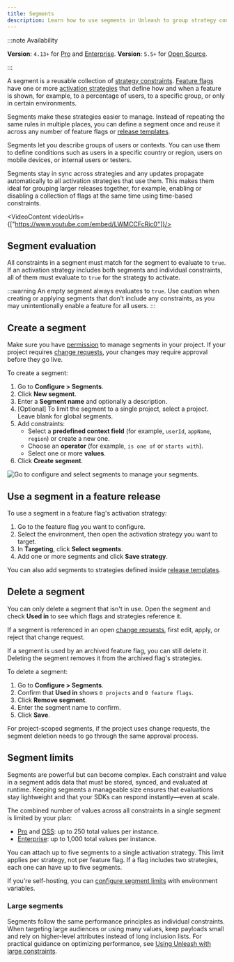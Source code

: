```yaml
---
title: Segments
description: Learn how to use segments in Unleash to group strategy constraints, target specific user contexts, and manage consistent rollout conditions across multiple feature flags and environments.
---
```



<SearchPriority level="high" />

:::note Availability

**Version**: `4.13+` for [Pro](/availability#plans) and [Enterprise](https://www.getunleash.io/pricing).
**Version**: `5.5+` for [Open Source](https://www.getunleash.io/pricing).

:::

A segment is a reusable collection of [strategy constraints](/reference/activation-strategies#constraints). [Feature flags](/reference/feature-toggles) have one or more [activation strategies](/reference/activation-strategies) that define how and when a feature is shown, for example, to a percentage of users, to a specific group, or only in certain environments.
 
Segments make these strategies easier to manage. Instead of repeating the same rules in multiple places, you can define a segment once and reuse it across any number of feature flags or [release templates](/reference/release-templates).

Segments let you describe groups of users or contexts. You can use them to define conditions such as users in a specific country or region, users on mobile devices, or internal users or testers.

Segments stay in sync across strategies and any updates propagate automatically to all activation strategies that use them. This makes them ideal for grouping larger releases together, for example, enabling or disabling a collection of flags at the same time using time-based constraints.

<VideoContent videoUrls={["https://www.youtube.com/embed/LWMCCFcRic0"]}/>

## Segment evaluation

All constraints in a segment must match for the segment to evaluate to `true`.
If an activation strategy includes both segments and individual constraints, all of them must evaluate to `true` for the strategy to activate.

:::warning
An empty segment always evaluates to `true`. Use caution when creating or applying segments that don't include any constraints, as you may unintentionally enable a feature for all users.
:::

## Create a segment

Make sure you have [permission](/reference/rbac) to manage segments in your project. If your project requires [change requests](/reference/change-requests#change-requests-for-segments), your changes may require approval before they go live.

To create a segment:

1. Go to **Configure > Segments**.
2. Click **New segment**.
3. Enter a **Segment name** and optionally a description.
4. [Optional] To limit the segment to a single project, select a project. Leave blank for global segments.
5. Add constraints:
   - Select a **predefined context field** (for example, `userId`, `appName`, `region`) or create a new one.
   - Choose an **operator** (for example, `is one of` or `starts with`).
   - Select one or more **values**.
7. Click **Create segment**.

![Go to configure and select segments to manage your segments.](/img/segments.png)

## Use a segment in a feature release

To use a segment in a feature flag's activation strategy:
1. Go to the feature flag you want to configure.
2. Select the environment, then open the activation strategy you want to target.
3. In **Targeting**, click **Select segments**.
4. Add one or more segments and click **Save strategy**.

You can also add segments to strategies defined inside [release templates](/reference/release-templates).

## Delete a segment

You can only delete a segment that isn't in use. Open the segment and check **Used in** to see which flags and strategies reference it.

If a segment is referenced in an open [change requests](/reference/change-request), first edit, apply, or reject that change request.

If a segment is used by an archived feature flag, you can still delete it. Deleting the segment removes it from the archived flag's strategies.

To delete a segment:

1. Go to **Configure > Segments**.
2. Confirm that **Used in** shows `0 projects` and `0 feature flags`.
3. Click **Remove segment**.
4. Enter the segment name to confirm.
5. Click **Save**.

For project-scoped segments, if the project uses change requests, the segment deletion needs to go through the same approval process.

## Segment limits

Segments are powerful but can become complex. Each constraint and value in a segment adds data that must be stored, synced, and evaluated at runtime.
Keeping segments a manageable size ensures that evaluations stay lightweight and that your SDKs can respond instantly—even at scale.

The combined number of values across all constraints in a single segment is limited by your plan:

- [Pro](/availability#plans) and [OSS](/availability#plans): up to 250 total values per instance.
- [Enterprise](/availability#plans): up to 1,000 total values per instance.

You can attach up to five segments to a single activation strategy. This limit applies per strategy, not per feature flag.
If a flag includes two strategies, each one can have up to five segments.

If you're self-hosting, you can [configure segment limits](/reference/resource-limits) with environment variables.

### Large segments

Segments follow the same performance principles as individual constraints. When targeting large audiences or using many values, keep payloads small and rely on higher-level attributes instead of long inclusion lists.
For practical guidance on optimizing performance, see [Using Unleash with large constraints](../understanding-unleash/managing-constraints).